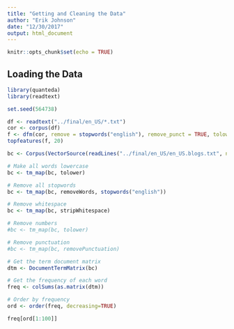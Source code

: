 ```yaml
---
title: "Getting and Cleaning the Data"
author: "Erik Johnson"
date: "12/30/2017"
output: html_document
---
```


```r
knitr::opts_chunk$set(echo = TRUE)
```

## Loading the Data

```r
library(quanteda)
library(readtext)
```

```r
set.seed(564738)
```

```r
df <- readtext("../final/en_US/*.txt")
cor <- corpus(df)
f <- dfm(cor, remove = stopwords("english"), remove_punct = TRUE, tolower = TRUE)
topfeatures(f, 20)
```


```r
bc <- Corpus(VectorSource(readLines("../final/en_US/en_US.blogs.txt", n=10000)))

# Make all words lowercase
bc <- tm_map(bc, tolower)

# Remove all stopwords
bc <- tm_map(bc, removeWords, stopwords("english"))

# Remove whitespace
bc <- tm_map(bc, stripWhitespace)

# Remove numbers
#bc <- tm_map(bc, tolower)

# Remove punctuation
#bc <- tm_map(bc, removePunctuation)

# Get the term document matrix
dtm <- DocumentTermMatrix(bc)

# Get the frequency of each word
freq <- colSums(as.matrix(dtm))

# Order by frequency
ord <- order(freq, decreasing=TRUE)
```

```r
freq[ord[1:100]]
```